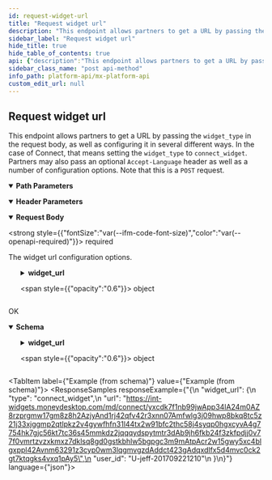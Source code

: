 ```yaml
---
id: request-widget-url
title: "Request widget url"
description: "This endpoint allows partners to get a URL by passing the `widget_type` in the request body, as well as configuring it in several different ways. In the case of Connect, that means setting the `widget_type` to `connect_widget`. Partners may also pass an optional `Accept-Language` header as well as a number of configuration options. Note that this is a `POST` request."
sidebar_label: "Request widget url"
hide_title: true
hide_table_of_contents: true
api: {"description":"This endpoint allows partners to get a URL by passing the `widget_type` in the request body, as well as configuring it in several different ways. In the case of Connect, that means setting the `widget_type` to `connect_widget`. Partners may also pass an optional `Accept-Language` header as well as a number of configuration options. Note that this is a `POST` request.","operationId":"requestWidgetURL","parameters":[{"description":"The desired language of the widget.","example":"en-US","in":"header","name":"Accept-Language","schema":{"type":"string"}},{"description":"The unique id for a `user`.","example":"USR-fa7537f3-48aa-a683-a02a-b18940482f54","in":"path","name":"user_guid","required":true,"schema":{"type":"string"}}],"requestBody":{"content":{"application/json":{"schema":{"properties":{"widget_url":{"properties":{"client_redirect_url":{"example":"https://mx.com","type":"string"},"color_scheme":{"example":"light","type":"string"},"current_institution_code":{"example":"chase","type":"string"},"current_institution_guid":{"example":"INS-f1a3285d-e855-b61f-6aa7-8ae575c0e0e9","type":"string"},"current_member_guid":{"example":"MBR-7c6f361b-e582-15b6-60c0-358f12466b4b","type":"string"},"disable_institution_search":{"example":false,"type":"boolean"},"include_identity":{"example":false,"type":"boolean"},"include_transactions":{"example":true,"type":"boolean"},"is_mobile_webview":{"example":true,"type":"boolean"},"mode":{"example":"aggregation","type":"string"},"ui_message_version":{"example":4,"type":"integer"},"ui_message_webview_url_scheme":{"example":"mx","type":"string"},"update_credentials":{"example":false,"type":"boolean"},"widget_type":{"example":"connect_widget","type":"string"}},"required":["widget_type"],"type":"object","title":"WidgetRequest"}},"type":"object","title":"WidgetRequestBody"}}},"description":"The widget url configuration options.","required":true},"responses":{"200":{"content":{"application/vnd.mx.api.v1+json":{"schema":{"properties":{"widget_url":{"properties":{"type":{"example":"connect_widget","nullable":true,"type":"string"},"url":{"example":"https://int-widgets.moneydesktop.com/md/connect/yxcdk7f1nb99jwApp34lA24m0AZ8rzprgmw17gm8z8h2AzjyAnd1rj42qfv42r3xnn07Amfwlg3j09hwp8bkq8tc5z21j33xjggmp2qtlpkz2v4gywfhfn31l44tx2w91bfc2thc58j4syqp0hgxcyvA4g7754hk7gjc56kt7tc36s45mmkdz2jqqqydspytmtr3dAb9jh6fkb24f3zkfpdjj0v77f0vmrtzvzxkmxz7dklsq8gd0gstkbhlw5bgpgc3m9mAtpAcr2w15gwy5xc4blgxppl42Avnm63291z3cyp0wm3lqgmvgzdAddct423gAdqxdlfx5d4mvc0ck2gt7ktqgks4vxq1pAy5","nullable":true,"type":"string"},"user_id":{"example":"U-jeff-201709221210","nullable":true,"type":"string"}},"type":"object","title":"WidgetResponse"}},"type":"object","title":"WidgetResponseBody"}}},"description":"OK"}},"tags":["users"],"method":"post","path":"/users/{user_guid}/widget_urls","servers":[{"url":"https://api.mx.com"},{"url":"https://int-api.mx.com"}],"security":[{"basicAuth":[]}],"securitySchemes":{"basicAuth":{"scheme":"basic","type":"http"}},"jsonRequestBodyExample":{"widget_url":{"client_redirect_url":"https://mx.com","color_scheme":"light","current_institution_code":"chase","current_institution_guid":"INS-f1a3285d-e855-b61f-6aa7-8ae575c0e0e9","current_member_guid":"MBR-7c6f361b-e582-15b6-60c0-358f12466b4b","disable_institution_search":false,"include_identity":false,"include_transactions":true,"is_mobile_webview":true,"mode":"aggregation","ui_message_version":4,"ui_message_webview_url_scheme":"mx","update_credentials":false,"widget_type":"connect_widget"}},"info":{"contact":{"name":"MX Platform API","url":"https://www.mx.com/products/platform-api"},"description":"The MX Platform API is a powerful, fully-featured API designed to make aggregating and enhancing financial data easy and reliable. It can seamlessly connect your app or website to tens of thousands of financial institutions.","title":"MX Platform API","version":"0.1.0"},"postman":{"name":"Request widget url","description":{"content":"This endpoint allows partners to get a URL by passing the `widget_type` in the request body, as well as configuring it in several different ways. In the case of Connect, that means setting the `widget_type` to `connect_widget`. Partners may also pass an optional `Accept-Language` header as well as a number of configuration options. Note that this is a `POST` request.","type":"text/plain"},"url":{"path":["users",":user_guid","widget_urls"],"host":["{{baseUrl}}"],"query":[],"variable":[{"disabled":false,"description":{"content":"(Required) The unique id for a `user`.","type":"text/plain"},"type":"any","value":"","key":"user_guid"}]},"header":[{"disabled":false,"description":{"content":"The desired language of the widget.","type":"text/plain"},"key":"Accept-Language","value":""},{"key":"Content-Type","value":"application/json"},{"key":"Accept","value":"application/vnd.mx.api.v1+json"}],"method":"POST","body":{"mode":"raw","raw":"\"\"","options":{"raw":{"language":"json"}}}}}
sidebar_class_name: "post api-method"
info_path: platform-api/mx-platform-api
custom_edit_url: null
---
```



## Request widget url



This endpoint allows partners to get a URL by passing the `widget_type` in the request body, as well as configuring it in several different ways. In the case of Connect, that means setting the `widget_type` to `connect_widget`. Partners may also pass an optional `Accept-Language` header as well as a number of configuration options. Note that this is a `POST` request.


<details style={{"marginBottom":"1rem"}} data-collapsed={false} open={true}>
<summary style={{}}>
<strong>Path Parameters</strong>
</summary>

<div>
<ul>
<ParamsItem className={"paramsItem"} param={{"description":"The unique id for a `user`.","example":"USR-fa7537f3-48aa-a683-a02a-b18940482f54","in":"path","name":"user_guid","required":true,"schema":{"type":"string"}}}></ParamsItem>
</ul>
</div>
</details>

<details style={{"marginBottom":"1rem"}} data-collapsed={false} open={true}>
<summary style={{}}>
<strong>Header Parameters</strong>
</summary>

<div>
<ul>
<ParamsItem className={"paramsItem"} param={{"description":"The desired language of the widget.","example":"en-US","in":"header","name":"Accept-Language","schema":{"type":"string"}}}></ParamsItem>
</ul>
</div>
</details>

<MimeTabs>
<TabItem label={"application/json"} value={"application/json-schema"}>
<details style={{}} data-collapsed={false} open={true}>
<summary style={{"textAlign":"left"}}>
<strong>Request Body</strong>

<strong style={{"fontSize":"var(--ifm-code-font-size)","color":"var(--openapi-required)"}}> required</strong>
</summary>

<div style={{"textAlign":"left","marginLeft":"1rem"}}>
<div style={{"marginTop":"1rem","marginBottom":"1rem"}}>

The widget url configuration options.

</div>
</div>

<ul style={{"marginLeft":"1rem"}}>
<SchemaItem collapsible={true} className={"schemaItem"}>
<details style={{}}>
<summary style={{}}>
<strong>widget_url</strong>

<span style={{"opacity":"0.6"}}> object</span>
</summary>

<div style={{"marginLeft":"1rem"}}>
<SchemaItem collapsible={false} name={"client_redirect_url"} required={false} schemaName={"string"} qualifierMessage={undefined} schema={{"example":"https://mx.com","type":"string"}}></SchemaItem>

<SchemaItem collapsible={false} name={"color_scheme"} required={false} schemaName={"string"} qualifierMessage={undefined} schema={{"example":"light","type":"string"}}></SchemaItem>

<SchemaItem collapsible={false} name={"current_institution_code"} required={false} schemaName={"string"} qualifierMessage={undefined} schema={{"example":"chase","type":"string"}}></SchemaItem>

<SchemaItem collapsible={false} name={"current_institution_guid"} required={false} schemaName={"string"} qualifierMessage={undefined} schema={{"example":"INS-f1a3285d-e855-b61f-6aa7-8ae575c0e0e9","type":"string"}}></SchemaItem>

<SchemaItem collapsible={false} name={"current_member_guid"} required={false} schemaName={"string"} qualifierMessage={undefined} schema={{"example":"MBR-7c6f361b-e582-15b6-60c0-358f12466b4b","type":"string"}}></SchemaItem>

<SchemaItem collapsible={false} name={"disable_institution_search"} required={false} schemaName={"boolean"} qualifierMessage={undefined} schema={{"example":false,"type":"boolean"}}></SchemaItem>

<SchemaItem collapsible={false} name={"include_identity"} required={false} schemaName={"boolean"} qualifierMessage={undefined} schema={{"example":false,"type":"boolean"}}></SchemaItem>

<SchemaItem collapsible={false} name={"include_transactions"} required={false} schemaName={"boolean"} qualifierMessage={undefined} schema={{"example":true,"type":"boolean"}}></SchemaItem>

<SchemaItem collapsible={false} name={"is_mobile_webview"} required={false} schemaName={"boolean"} qualifierMessage={undefined} schema={{"example":true,"type":"boolean"}}></SchemaItem>

<SchemaItem collapsible={false} name={"mode"} required={false} schemaName={"string"} qualifierMessage={undefined} schema={{"example":"aggregation","type":"string"}}></SchemaItem>

<SchemaItem collapsible={false} name={"ui_message_version"} required={false} schemaName={"integer"} qualifierMessage={undefined} schema={{"example":4,"type":"integer"}}></SchemaItem>

<SchemaItem collapsible={false} name={"ui_message_webview_url_scheme"} required={false} schemaName={"string"} qualifierMessage={undefined} schema={{"example":"mx","type":"string"}}></SchemaItem>

<SchemaItem collapsible={false} name={"update_credentials"} required={false} schemaName={"boolean"} qualifierMessage={undefined} schema={{"example":false,"type":"boolean"}}></SchemaItem>

<SchemaItem collapsible={false} name={"widget_type"} required={true} schemaName={"string"} qualifierMessage={undefined} schema={{"example":"connect_widget","type":"string"}}></SchemaItem>
</div>
</details>
</SchemaItem>
</ul>
</details>
</TabItem>
</MimeTabs>

<div>
<ApiTabs>
<TabItem label={"200"} value={"200"}>
<div>

OK

</div>

<div>
<MimeTabs schemaType={"response"}>
<TabItem label={"application/vnd.mx.api.v1+json"} value={"application/vnd.mx.api.v1+json"}>
<SchemaTabs>
<TabItem label={"Schema"} value={"Schema"}>
<details style={{}} data-collapsed={false} open={true}>
<summary style={{"textAlign":"left"}}>
<strong>Schema</strong>
</summary>

<div style={{"textAlign":"left","marginLeft":"1rem"}}></div>

<ul style={{"marginLeft":"1rem"}}>
<SchemaItem collapsible={true} className={"schemaItem"}>
<details style={{}}>
<summary style={{}}>
<strong>widget_url</strong>

<span style={{"opacity":"0.6"}}> object</span>
</summary>

<div style={{"marginLeft":"1rem"}}>
<SchemaItem collapsible={false} name={"type"} required={false} schemaName={"string"} qualifierMessage={undefined} schema={{"example":"connect_widget","nullable":true,"type":"string"}}></SchemaItem>

<SchemaItem collapsible={false} name={"url"} required={false} schemaName={"string"} qualifierMessage={undefined} schema={{"example":"https://int-widgets.moneydesktop.com/md/connect/yxcdk7f1nb99jwApp34lA24m0AZ8rzprgmw17gm8z8h2AzjyAnd1rj42qfv42r3xnn07Amfwlg3j09hwp8bkq8tc5z21j33xjggmp2qtlpkz2v4gywfhfn31l44tx2w91bfc2thc58j4syqp0hgxcyvA4g7754hk7gjc56kt7tc36s45mmkdz2jqqqydspytmtr3dAb9jh6fkb24f3zkfpdjj0v77f0vmrtzvzxkmxz7dklsq8gd0gstkbhlw5bgpgc3m9mAtpAcr2w15gwy5xc4blgxppl42Avnm63291z3cyp0wm3lqgmvgzdAddct423gAdqxdlfx5d4mvc0ck2gt7ktqgks4vxq1pAy5","nullable":true,"type":"string"}}></SchemaItem>

<SchemaItem collapsible={false} name={"user_id"} required={false} schemaName={"string"} qualifierMessage={undefined} schema={{"example":"U-jeff-201709221210","nullable":true,"type":"string"}}></SchemaItem>
</div>
</details>
</SchemaItem>
</ul>
</details>
</TabItem>

<TabItem label={"Example (from schema)"} value={"Example (from schema)"}>
<ResponseSamples responseExample={"{\n  \"widget_url\": {\n    \"type\": \"connect_widget\",\n    \"url\": \"https://int-widgets.moneydesktop.com/md/connect/yxcdk7f1nb99jwApp34lA24m0AZ8rzprgmw17gm8z8h2AzjyAnd1rj42qfv42r3xnn07Amfwlg3j09hwp8bkq8tc5z21j33xjggmp2qtlpkz2v4gywfhfn31l44tx2w91bfc2thc58j4syqp0hgxcyvA4g7754hk7gjc56kt7tc36s45mmkdz2jqqqydspytmtr3dAb9jh6fkb24f3zkfpdjj0v77f0vmrtzvzxkmxz7dklsq8gd0gstkbhlw5bgpgc3m9mAtpAcr2w15gwy5xc4blgxppl42Avnm63291z3cyp0wm3lqgmvgzdAddct423gAdqxdlfx5d4mvc0ck2gt7ktqgks4vxq1pAy5\",\n    \"user_id\": \"U-jeff-201709221210\"\n  }\n}"} language={"json"}></ResponseSamples>
</TabItem>
</SchemaTabs>
</TabItem>
</MimeTabs>
</div>
</TabItem>
</ApiTabs>
</div>

      